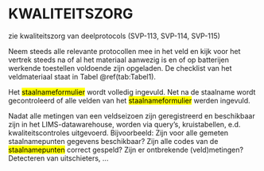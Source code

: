 # KWALITEITSZORG

zie kwaliteitszorg van deelprotocols (SVP-113, SVP-114, SVP-115)

Neem steeds alle relevante protocollen mee in het veld en kijk voor het vertrek steeds na of al het materiaal aanwezig is en of op batterijen werkende toestellen voldoende zijn opgeladen. De checklist van het veldmateriaal staat in Tabel \@ref(tab:Tabel1).

Het [staalnameformulier]{.mark} wordt volledig ingevuld. Net na de staalname wordt gecontroleerd of alle velden van het [staalnameformulier]{.mark} werden ingevuld.

Nadat alle metingen van een veldseizoen zijn geregistreerd en beschikbaar zijn in het LIMS-datawarehouse, worden via query's, kruistabellen, e.d. kwaliteitscontroles uitgevoerd. Bijvoorbeeld: Zijn voor alle gemeten staalnamepunten gegevens beschikbaar? Zijn alle codes van de [staalnamepunten]{.mark} correct gespeld? Zijn er ontbrekende (veld)metingen? Detecteren van uitschieters, \...

